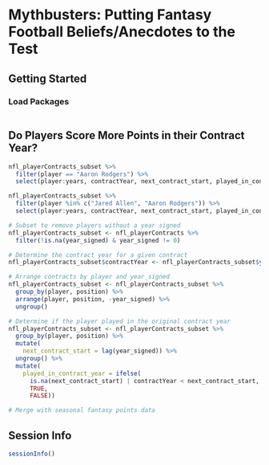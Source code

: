# Mythbusters: Putting Fantasy Football Beliefs/Anecdotes to the Test {#sec-mythbusters}

## Getting Started {#sec-mythbustersGettingStarted}

### Load Packages {#sec-mythbustersLoadPackages}

```r

```

## Do Players Score More Points in their Contract Year? {#sec-contractYear}

```r
nfl_playerContracts_subset %>% 
  filter(player == "Aaron Rodgers") %>% 
  select(player:years, contractYear, next_contract_start, played_in_contract_year)

nfl_playerContracts_subset %>% 
  filter(player %in% c("Jared Allen", "Aaron Rodgers")) %>% 
  select(player:years, contractYear, next_contract_start, played_in_contract_year)

# Subset to remove players without a year signed
nfl_playerContracts_subset <- nfl_playerContracts %>% 
  filter(!is.na(year_signed) & year_signed != 0)

# Determine the contract year for a given contract
nfl_playerContracts_subset$contractYear <- nfl_playerContracts_subset$year_signed + nfl_playerContracts_subset$years - 1

# Arrange contracts by player and year_signed
nfl_playerContracts_subset <- nfl_playerContracts_subset %>%
  group_by(player, position) %>% 
  arrange(player, position, -year_signed) %>% 
  ungroup()

# Determine if the player played in the original contract year
nfl_playerContracts_subset <- nfl_playerContracts_subset %>%
  group_by(player, position) %>%
  mutate(
    next_contract_start = lag(year_signed)) %>%
  ungroup() %>%
  mutate(
    played_in_contract_year = ifelse(
      is.na(next_contract_start) | contractYear < next_contract_start,
      TRUE,
      FALSE))

# Merge with seasonal fantasy points data
```

::: {.content-visible when-format="html"}

## Session Info {#sec-mythbustersSessionInfo}

```r
sessionInfo()
```

:::
